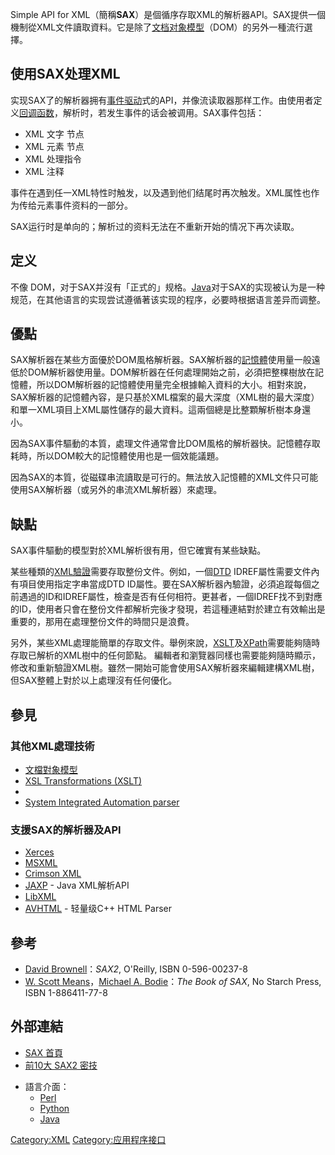 {{NoteTA|G1=IT}}
Simple API for XML（簡稱'''SAX'''）是個循序存取XML的解析器API。SAX提供一個機制從XML文件讀取資料。它是除了[[文档对象模型|文档对象模型]]（DOM）的另外一種流行選擇。

== 使用SAX处理XML ==
实现SAX了的解析器拥有[[事件驱动|事件驱动]]式的API，并像流读取器那样工作。由使用者定义[[回调函数|回调函数]]，解析时，若发生事件的话会被调用。SAX事件包括：

* XML 文字 节点<!-- (Text nodes) -->
* XML 元素 节点<!-- (Element nodes) -->
* XML 处理指令<!-- (Processing Instructions) -->
* XML 注释<!-- (Comments) -->

事件在遇到任一XML特性时触发，以及遇到他们结尾时再次触发。XML属性也作为传给元素事件资料的一部分。

SAX运行时是单向的；解析过的资料无法在不重新开始的情况下再次读取。

== 定义 ==

不像 DOM，对于SAX并沒有「正式的」规格。[[Java|Java]]对于SAX的实现被认为是一种规范，在其他语言的实现尝试遵循著该实现的程序，必要時根据语言差异而调整。

== 優點 ==

SAX解析器在某些方面優於DOM風格解析器。SAX解析器的[[主記憶體|記憶體]]使用量一般遠低於DOM解析器使用量。DOM解析器在任何處理開始之前，必須把整棵樹放在記憶體，所以DOM解析器的記憶體使用量完全根據輸入資料的大小。相對來說，SAX解析器的記憶體內容，是只基於XML檔案的最大深度（XML樹的最大深度）和單一XML項目上XML屬性儲存的最大資料。這兩個總是比整顆解析樹本身還小。

因為SAX事件驅動的本質，處理文件通常會比DOM風格的解析器快。記憶體存取耗時，所以DOM較大的記憶體使用也是一個效能議題。

因為SAX的本質，從磁碟串流讀取是可行的。無法放入記憶體的XML文件只可能使用SAX解析器（或另外的串流XML解析器）來處理。

== 缺點 ==

SAX事件驅動的模型對於XML解析很有用，但它確實有某些缺點。

某些種類的[[XML驗證|XML驗證]]需要存取整份文件。例如，一個[[文件類型描述|DTD]] IDREF屬性需要文件內有項目使用指定字串當成DTD ID屬性。要在SAX解析器內驗證，必須追蹤每個之前遇過的ID和IDREF屬性，檢查是否有任何相符。更甚者，一個IDREF找不到對應的ID，使用者只會在整份文件都解析完後才發現，若這種連結對於建立有效輸出是重要的，那用在處理整份文件的時間只是浪費。

另外，某些XML處理能簡單的存取文件。舉例來說，[[XSLT|XSLT]]及[[XPath|XPath]]需要能夠隨時存取已解析的XML樹中的任何節點。
編輯者和瀏覽器同樣也需要能夠隨時顯示，修改和重新驗證XML樹。雖然一開始可能會使用SAX解析器來編輯建構XML樹，但SAX整體上對於以上處理沒有任何優化。

== 參見 ==
=== 其他XML處理技術 ===
* [[文檔對象模型|文檔對象模型]]
* [[XSLT|XSL Transformations (XSLT)]]
* {{link-en|Streaming Transformations for XML (STX)|Streaming Transformations for XML}}
* [[System_Integrated_Automation_parser|System Integrated Automation parser]]<!-- http://www.geocities.com/siaparser/ -->

=== 支援SAX的解析器及API ===
* [[Apache_Xerces|Xerces]]
* [[MSXML|MSXML]]
* [[Crimson_XML|Crimson XML]]<!-- http://xml.apache.org/crimson/ -->
* [[JAXP|JAXP]] - Java XML解析API
* [[LibXML|LibXML]]
* [https://github.com/avplayer/avhtml AVHTML]{{Wayback|url=https://github.com/avplayer/avhtml |date=20180611034030 }} - 轻量级C++ HTML Parser

== 參考 ==
* [[David_Brownell|David Brownell]]：''SAX2'', O'Reilly, ISBN 0-596-00237-8
* [[W._Scott_Means|W. Scott Means]]，[[Michael_A._Bodie|Michael A. Bodie]]：''The Book of SAX'', No Starch Press, ISBN 1-886411-77-8

== 外部連結 ==
* [https://web.archive.org/web/20171012080000/http://www.saxproject.org/ SAX 首頁]
* [http://xml.com/pub/a/2001/12/05/sax2.html 前10大 SAX2 密技]{{Wayback|url=http://xml.com/pub/a/2001/12/05/sax2.html |date=20070514033235 }}

* 語言介面：
** [https://web.archive.org/web/20070208091617/http://search.cpan.org/~grantm/XML-SAX-0.15/SAX.pm Perl]
** [https://web.archive.org/web/20070517233418/http://www.python.org/doc/current/lib/module-xml.sax.html Python]
** [http://www.saxproject.org/?selected=quickstart Java]{{Wayback|url=http://www.saxproject.org/?selected=quickstart |date=20070206120710 }}

[[Category:XML|Category:XML]]
[[Category:应用程序接口|Category:应用程序接口]]